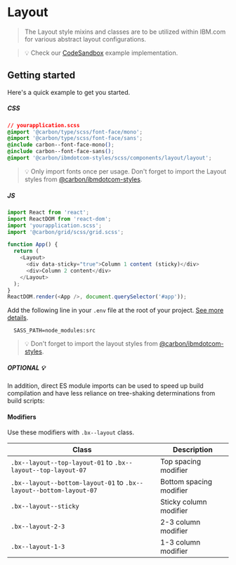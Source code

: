 
# Layout

> The Layout style mixins and classes are to be utilized within IBM.com for
> various abstract layout configurations.

> 💡 Check our
> [CodeSandbox](https://githubbox.com/carbon-design-system/carbon-for-ibm-dotcom/tree/master/packages/react/examples/codesandbox/components/Layout)
> example implementation.

## Getting started

Here's a quick example to get you started.

##### CSS

```css
// yourapplication.scss
@import '@carbon/type/scss/font-face/mono';
@import '@carbon/type/scss/font-face/sans';
@include carbon--font-face-mono();
@include carbon--font-face-sans();
@import '@carbon/ibmdotcom-styles/scss/components/layout/layout';
```

> 💡 Only import fonts once per usage. Don't forget to import the Layout styles
> from
> [@carbon/ibmdotcom-styles](https://github.com/carbon-design-system/carbon-for-ibm-dotcom/blob/master/packages/styles).

##### JS

```javascript
import React from 'react';
import ReactDOM from 'react-dom';
import 'yourapplication.scss';
import '@carbon/grid/scss/grid.scss';

function App() {
  return (
    <Layout>
      <div data-sticky="true">Column 1 content (sticky)</div>
      <div>Column 2 content</div>
    </Layout>
  );
}
ReactDOM.render(<App />, document.querySelector('#app'));
```

Add the following line in your `.env` file at the root of your project.
[See more details](https://github.com/carbon-design-system/carbon-for-ibm-dotcom/tree/master/packages/styles#usage).

```
  SASS_PATH=node_modules:src
```

> 💡 Don't forget to import the layout styles from
> [@carbon/ibmdotcom-styles](https://github.com/carbon-design-system/carbon-for-ibm-dotcom/blob/master/packages/styles).

##### OPTIONAL 💡

In addition, direct ES module imports can be used to speed up build compilation
and have less reliance on tree-shaking determinations from build scripts:

#### Modifiers

Use these modifiers with `.bx--layout` class.

| Class                                                              | Description             |
| ------------------------------------------------------------------ | ----------------------- |
| `.bx--layout--top-layout-01` to `.bx--layout--top-layout-07`       | Top spacing modifier    |
| `.bx--layout--bottom-layout-01` to `.bx--layout--bottom-layout-07` | Bottom spacing modifier |
| `.bx--layout--sticky`                                              | Sticky column modifier  |
| `.bx--layout-2-3`                                                  | 2-3 column modifier     |
| `.bx--layout-1-3`                                                  | 1-3 column modifier     |
